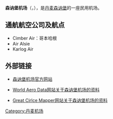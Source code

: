 {{Airport infobox
| airport_name     = 森讷堡机场
| nativename       = Sønderborg Lufthavn
| photo            = 
| photosize        = 
| caption          = 
| type             = 民用
| run by           = Sønderborg Lufthavn A.m.b.a.
| opened           = 
| closed           = 
| city             = [[森讷堡|森讷堡]]
| location         = [[森讷堡|森讷堡]]
| distance_to_city = 
| elevation        = 7米
| website          = http://www.eksb.dk/
| IATA             = SGD
| ICAO             = EKSB
| FAA              = 
| LID              = 
| coordinates      = {{coord|54|57|52|N|09|47|30|E|type:airport}}
| runway1_heading  = 14/32
| runway1_feet     = 5895
| runway1_meter    = 1797
| runway1_surface  = 沥青
| stat_year        = 2007年
| stat_passenger   = 78846
| stat_cargo       = 
| stat_flight      =
| stat1-header     =
| stat1-data       =
| footnotes        =
}}
'''森讷堡机场'''（{{lang-da|Sønderborg Lufthavn}}，{{airport codes|SGD|EKSB}}），是[[丹麦|丹麦]][[森讷堡|森讷堡]]的一座民用机场。

== 通航航空公司及航点 ==
* Cimber Air：哥本哈根
* Air Alsie
* Karlog Air

== 外部链接 ==
* {{Da icon}}{{En icon}}{{De icon}}[http://www.eksb.dk/ 森讷堡机场官方网站] {{Wayback|url=http://www.eksb.dk/ |date=20081218131956 }}
* {{En icon}}[https://web.archive.org/web/20080917193527/http://worldaerodata.com/wad.cgi?id=DA96464 World Aero Data网站关于森讷堡机场的资料]
* {{En icon}}[http://gc.kls2.com/airport/EKSB Great Cirlce Mapper网站关于森讷堡机场的资料]

[[Category:丹麦机场|Category:丹麦机场]]